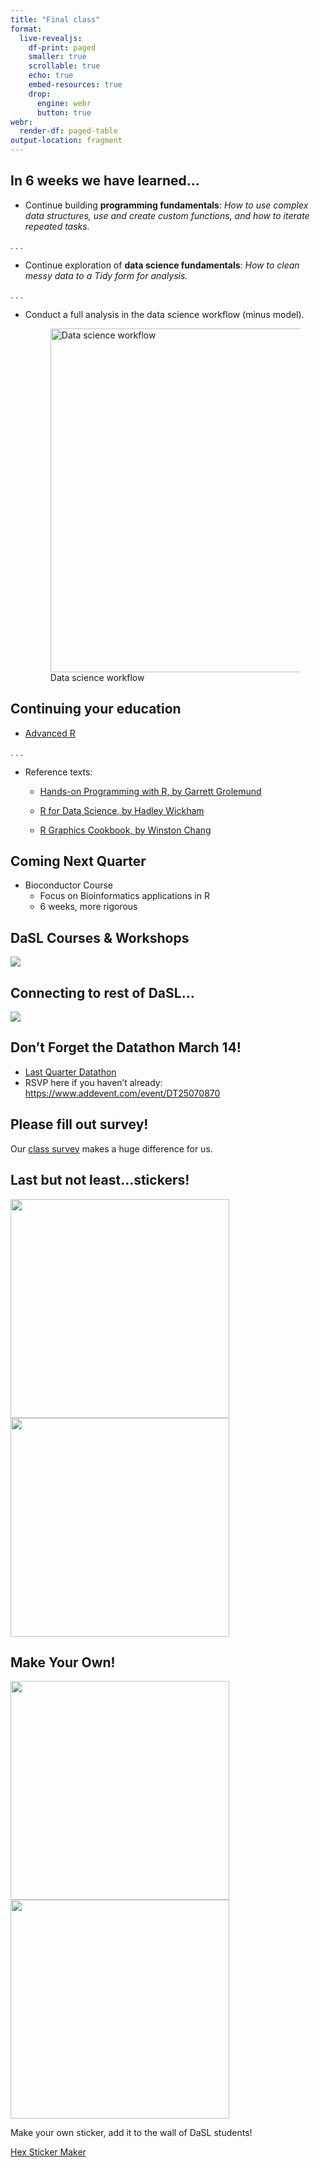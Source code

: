 ```yaml
---
title: "Final class"
format: 
  live-revealjs:
    df-print: paged
    smaller: true
    scrollable: true
    echo: true
    embed-resources: true
    drop:
      engine: webr
      button: true
webr:
  render-df: paged-table
output-location: fragment
---
```


## In 6 weeks we have learned...

-   Continue building **programming fundamentals**: *How to use complex data structures, use and create custom functions, and how to iterate repeated tasks.*

. . .

-   Continue exploration of **data science fundamentals**: *How to clean messy data to a Tidy form for analysis.*

. . .

-   Conduct a full analysis in the data science workflow (minus model).

    ![Data science workflow](https://d33wubrfki0l68.cloudfront.net/571b056757d68e6df81a3e3853f54d3c76ad6efc/32d37/diagrams/data-science.png){width="550"}

## Continuing your education

-   [Advanced R](https://adv-r.hadley.nz/)

. . .

-   Reference texts:

    -   [Hands-on Programming with R, by Garrett Grolemund](https://rstudio-education.github.io/hopr/)

    -   [R for Data Science, by Hadley Wickham](https://r4ds.hadley.nz/)

    -   [R Graphics Cookbook, by Winston Chang](https://r-graphics.org/)


## Coming Next Quarter

- Bioconductor Course
  - Focus on Bioinformatics applications in R
  - 6 weeks, more rigorous
  
## DaSL Courses & Workshops

![](images/stickers mosaic.png)
  
## Connecting to rest of DaSL...

![](images/dasl_outreach.png)

## Don't Forget the Datathon March 14!

- [Last Quarter Datathon](https://datathon2024.netlify.app/)
- RSVP here if you haven't already: <https://www.addevent.com/event/DT25070870>

## Please fill out survey!

Our [class survey](https://docs.google.com/forms/d/1Z5p1tV_Sz4DnWymarTvbTPJyO5EYWR2cCYp3TsZFXbU/editg) makes a huge difference for us.

## Last but not least...stickers!

![](https://2953482177-files.gitbook.io/~/files/v0/b/gitbook-legacy-files/o/assets%2F-M38c0s4s0YCM6dGwrz1%2F-M7RetZBh2Wf7TnfLhKs%2F-M7RkjP-fqIgI8ZsDmKh%2Ftidyverse2.png?alt=media&token=73bf5842-1ae0-4ca4-8622-ec2ae9063a7a){width="350"} ![](images/Intro_To_R_2.png){width="350"}

## Make Your Own!

![](images/Intermediate_R_V3.png){width="350"}![](images/student_stickers.jpg){width="350"}


Make your own sticker, add it to the wall of DaSL students!

[Hex Sticker Maker](https://connect.thinkr.fr/hexmake/)
